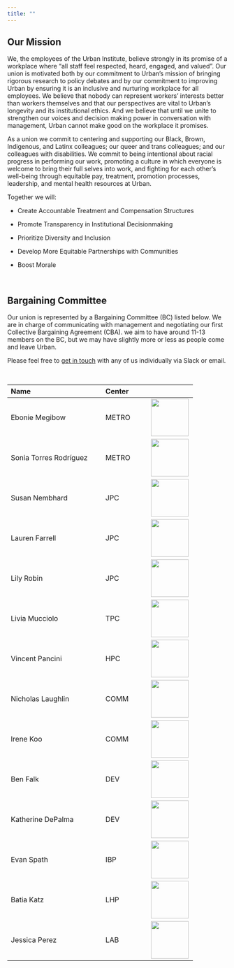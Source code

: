 ```yaml
---
title: ""
---
```


## Our Mission

We, the employees of the Urban Institute, believe strongly in its promise of a workplace where "all staff feel respected, heard, engaged, and valued". Our union is motivated both by our commitment to Urban's mission of bringing rigorous research to policy debates and by our commitment to improving Urban by ensuring it is an inclusive and nurturing workplace for all employees. We believe that nobody can represent workers' interests better than workers themselves and that our perspectives are vital to Urban's longevity and its institutional ethics. And we believe that until we unite to strengthen our voices and decision making power in conversation with management, Urban cannot make good on the workplace it promises.

As a union we commit to centering and supporting our Black, Brown, Indigenous, and Latinx colleagues; our queer and trans colleagues; and our colleagues with disabilities. We commit to being intentional about racial progress in performing our work, promoting a culture in which everyone is welcome to bring their full selves into work, and fighting for each other's well-being through equitable pay, treatment, promotion processes, leadership, and mental health resources at Urban.

Together we will:

-   Create Accountable Treatment and Compensation Structures

-   Promote Transparency in Institutional Decisionmaking

-   Prioritize Diversity and Inclusion

-   Develop More Equitable Partnerships with Communities

-   Boost Morale

<br>

## Bargaining Committee

Our union is represented by a Bargaining Committee (BC) listed below. We are in charge of communicating with management and negotiating our first Collective Bargaining Agreement (CBA). we aim to have around 11-13 members on the BC, but we may have slightly more or less as people come and leave Urban.

Please feel free to [get in touch](contact.qmd) with any of us individually via Slack or email.

<br>

| Name                   | Center |                                                                                                                                                                  |
|:------------------------------------|:-----------------|------------------|
| Ebonie Megibow         | METRO  | ![](https://www.urban.org/sites/default/files/styles/square_large_252x252/public/author/102268/full20picture20with20no20crop_crop.jpg?itok=-aQu4JFv){width="86"} |
| Sonia Torres Rodríguez | METRO  | ![](www/images/urban_union_logo.jpeg){width="86"}                                                                                                                |
| Susan Nembhard         | JPC    | ![](https://www.urban.org/sites/default/files/styles/square_large_252x252/public/author/101405/dsc_8822_3.png?h=f3bfeeb6&itok=2kxQ8GJs){width="86"}              |
| Lauren Farrell         | JPC    | ![](www/images/lauren_picture_squared.jpg){width="86"}                                                                                                           |
| Lily Robin             | JPC    | ![](https://www.urban.org/sites/default/files/styles/square_large_252x252/public/author/100041/lily.jpg?h=989b80e3&itok=BZq3c6Na){width="86"}                    |
| Livia Mucciolo         | TPC    | ![](www/images/urban_union_logo.jpeg){width="86"}                                                                                                                |
| Vincent Pancini        | HPC    | ![](www/images/urban_union_logo.jpeg){width="86"}                                                                                                                |
| Nicholas Laughlin      | COMM   | ![](https://www.urban.org/sites/default/files/styles/square_large_252x252/public/author/100468/nicklaughlin.jpg?h=b0626f2b&itok=RxDUG52z){width="86"}            |
| Irene Koo              | COMM   | ![](www/images/urban_union_logo.jpeg){width="86"}                                                                                                                |
| Ben Falk               | DEV    | ![](https://www.urban.org/sites/default/files/styles/square_large_252x252/public/author/100323/benfalk.jpg?h=54489d5f&itok=n-9GHgFB){width="86"}                 |
| Katherine DePalma      | DEV    | ![](www/images/urban_union_logo.jpeg){width="86"}                                                                                                                |
| Evan Spath             | IBP    | ![](www/images/urban_union_logo.jpeg){width="86"}                                                                                                                |
| Batia Katz             | LHP    | ![](https://www.urban.org/sites/default/files/styles/square_large_252x252/public/author/100440/batiakatz.jpg?h=55e773fd&itok=rCiHbmsE){width="86"}               |
| Jessica Perez          | LAB    | ![](www/images/urban_union_logo.jpeg){width="86"}                                                                                                                |
